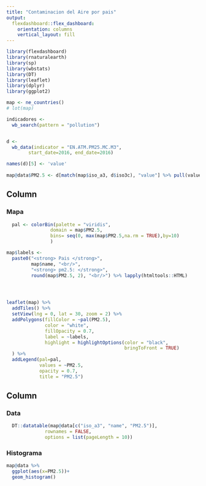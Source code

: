 ```yaml
---
title: "Contaminacion del Aire por pais"
output: 
  flexdashboard::flex_dashboard:
    orientation: columns
    vertical_layout: fill
---
```


```r
library(flexdashboard)
library(rnaturalearth)
library(sp)
library(wbstats)
library(DT)
library(leaflet)
library(dplyr)
library(ggplot2)

```

```r
map <- ne_countries()
# lot(map)

indicadores <-
  wb_search(pattern = "pollution")


d <- 
  wb_data(indicator = "EN.ATM.PM25.MC.M3", 
        start_date=2016, end_date=2016)

names(d)[5] <- 'value'
 
map@data$PM2.5 <- d[match(map$iso_a3, d$iso3c), "value"] %>% pull(value)
```


Column {data-width=600}
--------------------------------------------------------------------------------

### Mapa

```r
  pal <- colorBin(palette = "viridis", 
                domain = map$PM2.5,
                bins= seq(0, max(map$PM2.5,na.rm = TRUE),by=10)
                )

map$labels <- 
  paste0("<strong> Pais </strong>", 
         map$name, "<br/>", 
         "<strong> pm2.5: </strong>", 
         round(map$PM2.5, 2), "<br/>") %>% lapply(htmltools::HTML)




leaflet(map) %>%
  addTiles() %>%
  setView(lng = 0, lat = 30, zoom = 2) %>% 
  addPolygons(fillColor = ~pal(PM2.5), 
              color = "white",
              fillOpacity = 0.7,
              label = ~labels,
              highlight = highlightOptions(color = "black",
                                           bringToFront = TRUE)
  ) %>%
  addLegend(pal=pal,
            values = ~PM2.5,
            opacity = 0.7,
            title = "PM2.5")

```


Column {data-width=400}
--------------------------------------------------------------------------------

### Data


```r
  DT::datatable(map@data[c("iso_a3", "name", "PM2.5")],
              rownames = FALSE, 
              options = list(pageLength = 10))

```
### Histograma

```r
map@data %>% 
  ggplot(aes(x=PM2.5))+
  geom_histogram()
```


